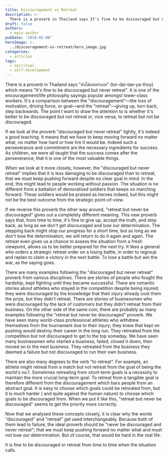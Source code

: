 ```yaml
---
title: Discouragement vs Retreat
description: >-
  There is a proverb in Thailand says It's fine to be discouraged but never retreat. The point is whether it's better to be discouraged but not retreat or, vice versa, to retreat but not be discouraged.
draft: false
authors:
  - main-author
pubDate: "2018-02-08"
heroImage: >-
  ../discouragement-vs-retreat/hero_image.jpg
categories:
  - articles
tags:
  - spiritual
  - self-development
---
```


There is a proverb in Thailand says "ท้อได้แต่อย่าถอย” (tor-dai-tae-ya-thoy) which means "It's fine to be discouraged but never retreat". It is one of the encouragement/life philosophy sayings popular amongst lower-class workers. It's a comparison between the "discouragement"—the loss of motivation, driving force, or goal—and the "retreat"—giving up, turn back, step backwards. The point I want to draw the attention to is whether it's better to be discouraged but not retreat or, vice versa, to retreat but not be discouraged.

If we look at the proverb "discouraged but never retreat" lightly, it's indeed a good teaching. It means that we have to keep moving forward no matter what, no matter how hard or how tire it would be. Indeed such a perseverance and commitment are the necessary ingredients for success. As children, we were all taught that the success comes after the perseverance, that it is one of the most valuable things.

When we look at it more closely, however, the "discouraged but never retreat" implies that it is less damaging to be discouraged than to retreat, that we must keep pushing forward despite no clear goal in mind. In the end, this might lead to people working without passion. The situation is no different from a battalion of demoralised soldiers that keeps on marching forward. These soldiers would be praised as heroes indeed, but this might not be the best outcome from the strategic point-of-view.

If we reverse this proverb the other way around, "retreat but never be discouraged" gives out a completely different meaning. This new proverb says that, from time to time, it's fine to give up, accept the truth, and step back, as long as we don't get discouraged and lose our determination. The stepping back might stop our progress for a short time, but as long as we don't lose the determination, we will return to do it again and again. The retreat even gives us a chance to assess the situation from a fresh viewpoint, allows us to be better prepared for the next try. It likes a general who orders a strategic retreat order on a losing battle, in order to regroup and replan to claim a victory in the next battle. To lose a battle but win the war, as the saying goes.

There are many examples following the "discouraged but never retreat" proverb from various disciplines. There are stories of people who fought the hardship, kept fighting until they became successful. There are romantic stories about athletes who stayed in the competition despite being injured; they were discouraged by the knowledge that their injury already cost them the prize, but they didn't retreat. There are stories of businessmen who were discouraged by the lack of customers but they didn't retreat from their business. On the other side of the same coin, there are probably as many examples following the "retreat but never be discouraged" proverb. We have seen many world-class professional athletes who withdrew themselves from the tournament due to their injury; they knew that kept on pushing would destroy their career in the long run. They retreated from the competition but not discouraged to get to the top someday. We have seen many businessmen who started a business, failed, closed it down, then moved on to the next business. They retreated from the business they deemed a failure but not discouraged to run their own business.

There are also many degrees to the verb "to retreat". For example, an athlete might retreat from a match but not retreat from the goal of being the world's no.1. Sometimes retreating from short-term goals is a necessity to maintain the more crucial long-term goal. To retreat from a tangible goal is therefore different from the discouragement which bars people from an abstract goal. It is easy to choose which goals could be retreated from, but it is much harder ( and quite against the human nature) to choose which goals to be discouraged from. When we put it like this, "retreat but never be discouraged" seems to get the priority more correctly.

Now that we analysed these concepts closely, it is clear why the words "discouraged" and "retreat" get used interchangeably. Because both of them lead to failure, the ideal proverb should be "never be discouraged and never retreat"; that we must keep pushing forward no matter what and must not lose our determination. But of course, that would be hard in the real life.

It is fine to be discouraged or retreat from time to time when the situation calls.